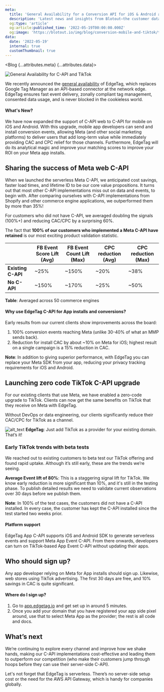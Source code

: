 ```yaml
---
meta:
  title: 'General Availability for a Conversion API for iOS & Android and Serverless TikTok | Blotout'
  description: 'Latest news and insights from Blotout—the customer data platform reimagined for the trusted enterprise.'
  og:type: 'article'
  og:article:published_time: '2022-05-19T00:00:00.000Z'
  og:image: 'https://blotout.io/img/blog/conversion-mobile-and-tiktok/thumbnail.png'
data:
  date: '2022-05-19'
  internal: true
  customThumbnail: true
---
```



<Blog {...attributes.meta} {...attributes.data}>

![General Availability for C-API and TikTok](/img/blog/conversion-mobile-and-tiktok/main.png)

We recently announced the [general availability](https://blotout.io/blog/edgetag-cdn-general-availability) of EdgeTag, which replaces Google Tag Manager as an API-based connector at the network edge. EdgeTag ensures fast event delivery, zonally compliant tag management, consented data usage, and is never blocked in the cookieless world.


#### What's New?
We have now expanded the support of C-API web to C-API for mobile on iOS and Android. With this upgrade, mobile app developers can send and install conversion events, allowing Meta (and other social marketing platforms) to deliver users that add long-term value while immediately providing CAC and CPC relief for those channels. Furthermore, EdgeTag will do its analytical magic and improve your matching scores to improve your ROI on your Meta app installs.

## Sharing the success of Meta web C-API

When we launched the serverless Meta C-API, we anticipated cost savings, faster load times, and lifetime ID to be our core value propositions. It turns out that most other C-API implementations miss out on data and events, to begin with. After comparing ourselves with C-API implementations from Shopify and other commerce engine applications, we outperformed them by more than 35%!

For customers who did not have C-API, we averaged doubling the signals (100%+) and reducing CAC/CPC by a surprising 60%.

The fact that **100% of our customers who implemented a Meta C-API have retained** is our most exciting product validation statistic.

<table>
  <thead>
    <tr>
      <th> </th>
      <th>FB Event Score Lift (Avg)</th>
      <th>FB Event Count Lift (Max)</th>
      <th>CPC reduction (Avg)</th>
      <th>CPC reduction (Max)</th>
    </tr>
  </thead>
  <tbody>
    <tr>
      <td><b>Existing C-API</b></td>
      <td>~25%</td>
      <td>~150%</td>
      <td>~20%</td>
      <td>~38%</td>
    </tr>
    <tr>
      <td><b>No C-API</b></td>
      <td>~150%</td>
      <td>~170%</td>
      <td>~25%</td>
      <td>~50%</td>
    </tr>
  </tbody>
</table>
<span className='caption'><b>Table</b>: Averaged across 50 commerce engines</span>


#### Why use EdgeTag C-API for App installs and conversions?

Early results from our current clients show improvements across the board:
1. 100% conversion events reaching Meta (unlike 30-40% of what an MMP sends back).
2. Reduction for install CAC by about ~10% on Meta for iOS; highest result on a single campaign is a 15% reduction in CAC.

<b>Note</b>: In addition to giving superior performance, with EdgeTag you can replace your Meta SDK from your app, reducing your privacy tracking requirements for iOS and Android.

## Launching zero code TikTok C-API upgrade
For our existing clients that use Meta, we have enabled a zero-code upgrade to TikTok. Clients can now get the same benefits on TikTok that they receive on Meta with EdgeTag.

Without DevOps or data engineering, our clients significantly reduce their CAC/CPC for TikTok as a channel.

![alt_text](/img/blog/conversion-mobile-and-tiktok/edgetag.png "edgetag")
<span className='caption'><b>EdgeTag</b>: Just add TikTok as a provider for your existing domain. That’s it!</span>

### Early TikTok trends with beta tests

We reached out to existing customers to beta test our TikTok offering and found rapid uptake. Although it’s still early, these are the trends we’re seeing.

<b>Average Event lift of 80%</b>: This is a staggering signal lift for TikTok. We know early reduction is more significant than 10%, and it's still in the testing phase. To publish detailed results we need to validate current observations over 30 days before we publish them.

<b>Note</b>: In 100% of the test cases, the customers did not have a C-API installed. In every case, the customer has kept the C-API installed since the test started two weeks prior.

#### Platform support
EdgeTag App C-API supports iOS and Android SDK to generate serverless events and support Meta App Event C-API. From there onwards, developers can turn on TikTok-based App Event C-API without updating their apps.


## Who should sign up?

Any app developer relying on Meta for App installs should sign up. Likewise, web stores using TikTok advertising. The first 30 days are free, and 10% savings in CAC is quite significant.

#### Where do I sign up?

1. Go to [app.edgetag.io](https://app.edgetag.io) and get set up in around 5 minutes.
2. Once you add your domain that you have registered your app side pixel around, use that to select Meta App as the provider; the rest is all code and docs.

## What’s next

We’re continuing to explore every channel and improve how we shake hands, making our C-API implementations cost-effective and leading them to outperform our competition (who make their customers jump through hoops before they can use their server-side C-API).

Let's not forget that EdgeTag is serverless. There’s no server-side setup cost or the need for the AWS API Gateway, which is handy for companies globally.

</Blog>

